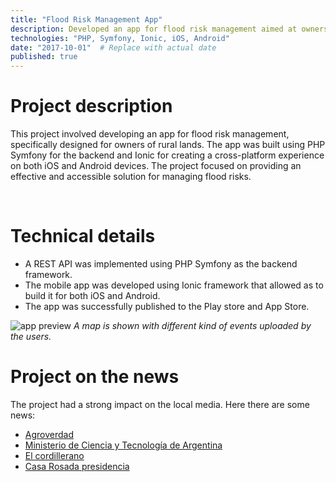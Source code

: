 ```yaml
---
title: "Flood Risk Management App"
description: Developed an app for flood risk management aimed at owners of rural lands, using PHP Symfony and Ionic for cross-platform iOS and Android app development, contributing to effective and accessible risk management solutions.
technologies: "PHP, Symfony, Ionic, iOS, Android"
date: "2017-10-01"  # Replace with actual date
published: true
---
```



# Project description

This project involved developing an app for flood risk management, specifically designed for owners of rural lands. The app was built using PHP Symfony for the backend and Ionic for creating a cross-platform experience on both iOS and Android devices. The project focused on providing an effective and accessible solution for managing flood risks.

&nbsp;

# Technical details

* A REST API was implemented using PHP Symfony as the backend framework.
* The mobile app was developed using Ionic framework that allowed as to build it for both iOS and Android.
* The app was successfully published to the Play store and App Store.


![app preview](/projects/inundapp-sm.png)
*A map is shown with different kind of events uploaded by the users.*


# Project on the news

The project had a strong impact on the local media. Here there are some news:

* [Agroverdad](https://agroverdad.com.ar/2018/02/inudapp-una-aplicacion-prevenir-inundaciones-desde-celular)
* [Ministerio de Ciencia y Tecnología de Argentina](https://repositoriosdigitales.mincyt.gob.ar/vufind/Record/CONICETDig_b8f52fafaf63058687d3c282afffaceb)
* [El cordillerano](https://www.elcordillerano.com.ar/noticias/2018/01/24/25804-inundapp-una-aplicacion-para-prevenir-inundaciones)
* [Casa Rosada presidencia](https://www.casarosada.gob.ar/gobierno-informa/41736-disenaron-aplicacion-para-alertar-sobre-inundaciones-en-la-provincia-de-buenos-aires)
